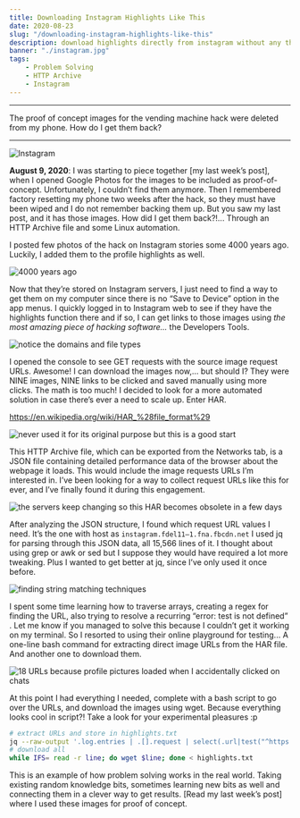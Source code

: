 ```yaml
---
title: Downloading Instagram Highlights Like This
date: 2020-08-23
slug: "/downloading-instagram-highlights-like-this"
description: download highlights directly from instagram without any third party code 
banner: "./instagram.jpg"
tags: 
    - Problem Solving
    - HTTP Archive
    - Instagram
---
```

---

The proof of concept images for the vending machine hack were deleted from my phone. How do I get them back? 

---
![Instagram](./instagram.jpg)

**August 9, 2020**: I was starting to piece together [my last week’s post], when I opened Google Photos for the images to be included as proof-of-concept. Unfortunately, I couldn’t find them anymore. Then I remembered factory resetting my phone two weeks after the hack, so they must have been wiped and I do not remember backing them up. But you saw my last post, and it has those images. How did I get them back?!... Through an HTTP Archive file and some Linux automation.

I posted few photos of the hack on Instagram stories some 4000 years ago. Luckily, I added them to the profile highlights as well.

![4000 years ago](highlights.png)

Now that they’re stored on Instagram servers, I just need to find a way to get them on my computer since there is no “Save to Device” option in the app menus. I quickly logged in to Instagram web to see if they have the highlights function there and if so, I can get links to those images using *the most amazing piece of hacking software...* the Developers Tools.

![notice the domains and file types](./network.png)

I opened the console to see GET requests with the source image request URLs. Awesome! I can download the images now,… but should I? They were NINE images, NINE links to be clicked and saved manually using more clicks. The math is too much! I decided to look for a more automated solution in case there’s ever a need to scale up. Enter HAR.

https://en.wikipedia.org/wiki/HAR_%28file_format%29

![never used it for its original purpose but this is a good start](./save.png)

This HTTP Archive file, which can be exported from the Networks tab, is a JSON file containing detailed performance data of the browser about the webpage it loads. This would include the image requests URLs I’m interested in. I’ve been looking for a way to collect request URLs like this for ever, and I’ve finally found it during this engagement.

![the servers keep changing so this HAR becomes obsolete in a few days](json.png)

After analyzing the JSON structure, I found which request URL values I need. It’s the one with host as `instagram.fdel11–1.fna.fbcdn.net` I used jq for parsing through this JSON data, all 15,566 lines of it. I thought about using grep or awk or sed but I suppose they would have required a lot more tweaking. Plus I wanted to get better at jq, since I’ve only used it once before.

![finding string matching techniques](./string-matching.png)

I spent some time learning how to traverse arrays, creating a regex for finding the URL, also trying to resolve a recurring “error: test is not defined” . Let me know if you managed to solve this because I couldn’t get it working on my terminal. So I resorted to using their online playground for testing... A one-line bash command for extracting direct image URLs from the HAR file. And another one to download them.

![18 URLs because profile pictures loaded when I accidentally clicked on chats](./jqplay.png)

At this point I had everything I needed, complete with a bash script to go over the URLs, and download the images using wget. Because everything looks cool in script?! Take a look for your experimental pleasures :p

```bash
# extract URLs and store in highlights.txt
jq --raw-output '.log.entries | .[].request | select(.url|test("^https://instagram.fdel*")) .url' stories.har > highlights.txt
# download all
while IFS= read -r line; do wget $line; done < highlights.txt
```
This is an example of how problem solving works in the real world. Taking existing random knowledge bits, sometimes learning new bits as well and connecting them in a clever way to get results. [Read my last week’s post] where I used these images for proof of concept.